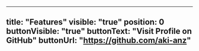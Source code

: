 ---
title: "Features"
visible: "true"
position: 0
buttonVisible: "true"
buttonText: "Visit Profile on GitHub"
buttonUrl: "https://github.com/aki-anz"
----